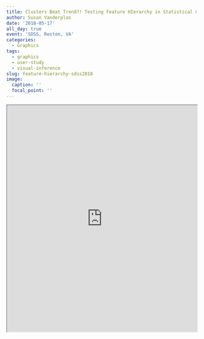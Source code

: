 ```yaml
---
title: Clusters Beat Trend?! Testing Feature HIerarchy in Statistical Graphics
author: Susan Vanderplas
date: '2018-05-17'
all_day: true
event: 'SDSS, Reston, VA'
categories:
  - Graphics
tags:
  - graphics
  - user-study
  - visual-inference
slug: feature-hierarchy-sdss2018
image:
  caption: ''
  focal_point: ''
---
```


<iframe src="https://srvanderplas.github.io/Presentations/SDSS2018/FeatureHierarchy.html" height="600px" width = "100%"/>
 
